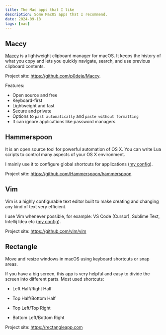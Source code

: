```yaml
---
title: The Mac apps that I like
description: Some MacOS apps that I recommend.
date: 2024-09-18
tags: [mac]
---
```


## Maccy

[Maccy](https://github.com/p0deje/Maccy) is a lightweight clipboard manager for macOS. It keeps the history of what you copy and lets you quickly navigate, search, and use previous clipboard contents.

Project site: https://github.com/p0deje/Maccy.

Features:

- Open source and free
- Keyboard-first
- Lightweight and fast
- Secure and private
- Options to `past automatically` and `paste without formatting`
- It can ignore applications like password managers

## Hammerspoon

It is an open source tool for powerful automation of OS X. You can write Lua scripts to control many aspects of your OS X environment.

I mainly use it to configure global shortcuts for applications ([my config](https://github.com/nkcoder/dotfiles/tree/main/.hammerspoon)).

Project site: https://github.com/Hammerspoon/hammerspoon

## Vim

Vim is a highly configurable text editor built to make creating and changing any kind of text very efficient.

I use Vim whenever possible, for example: VS Code (Cursor), Sublime Text, Intellij Idea etc ([my config](https://github.com/nkcoder/dotfiles/blob/main/.vimrc)).

Project site: https://github.com/vim/vim

## Rectangle

Move and resize windows in macOS using keyboard shortcuts or snap areas.

If you have a big screen, this app is very helpful and easy to divide the screen into different parts. Most used shortcuts:

- Left Half/Right Half
- Top Half/Bottom Half

- Top Left/Top Right
- Bottom Left/Bottom Right

Project site: https://rectangleapp.com
